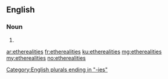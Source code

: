 ==English==

===Noun===
{{head|en|noun plural form}}

# {{plural of|ethereality|lang=en}}

[[Category:English plurals ending in "-ies"]]

[[ar:etherealities]]
[[fr:etherealities]]
[[ku:etherealities]]
[[mg:etherealities]]
[[my:etherealities]]
[[no:etherealities]]